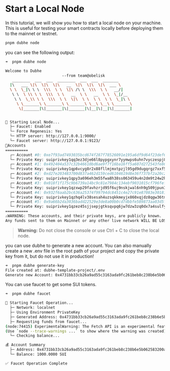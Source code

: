 
# Start a Local Node

In this tutorial, we will show you how to start a local node on your machine. This is useful for testing your smart contracts locally before deploying them to the mainnet or testnet.
```bash
pnpm dubhe node
```
you can see the following output:
```bash
➜  pnpm dubhe node

Welcome to Dubhe
                         --from team@obelisk
   ________  ___  ___  ________  ___  ___  _______
  |\   ___ \|\  \|\  \|\   __  \|\  \|\  \|\  ___ \
  \ \  \_|\ \ \  \\\  \ \  \|\ /\ \  \\\  \ \   __/|
   \ \  \ \\ \ \  \\\  \ \   __  \ \   __  \ \  \_|/__
    \ \  \_\\ \ \  \\\  \ \  \|\  \ \  \ \  \ \  \_|\ \
     \ \_______\ \_______\ \_______\ \__\ \__\ \_______\
      \|_______|\|_______|\|_______|\|__|\|__|\|_______|


🚀 Starting Local Node...
  ├─ Faucet: Enabled
  └─ Force Regenesis: Yes
  └─ HTTP server: http://127.0.0.1:9000/
  └─ Faucet server: http://127.0.0.1:9123/
📝Accounts
==========
  ┌─ Account #0: 0xe7f93ad7493035bcd674f287f78526091e195a6df9d64f23def61a7ce3adada9(1000 SUI)
  └─ Private Key: suiprivkey1qq3ez3dje66l8pypgxynr7yymwps6uhn7vyczespj84974j3zya0wdpu76v
  ┌─ Account #1: 0x492404a537c32b46610bd6ae9f7f16ba16ff5a607d272543fe86cada69d8cf44(1000 SUI)
  └─ Private Key: suiprivkey1qp6vcyg8r2x88fllmjmxtpzjl95gd9dugqrgz7xxf50w6rqdqzetg7x4d7s
  ┌─ Account #2: 0xd27e203483700d837a462d159ced6104619d8e36f737bf2a20c251153bf39f24(1000 SUI)
  └─ Private Key: suiprivkey1qpy3a696eh3m55fwa8h38ss063459u4n2dm9t24w2hlxxzjp2x34q8sdsnc
  ┌─ Account #3: 0x018f1f175c9b6739a14bc9c81e7984c134ebf9031015cf796fefcef04b8c4990(1000 SUI)
  └─ Private Key: suiprivkey1qzxwp29favhzrjd95f6uj9nskjwal6nh9g509jpun395y6g72d6jqlmps4c
  ┌─ Account #4: 0x932f6aab2bc636a25374f99794dc8451c4e27c91e87083e301816ed08bc98ed0(1000 SUI)
  └─ Private Key: suiprivkey1qzhq4lv38sesah4uzsqkkmeyjx860xqjdz8qgw36tmrdd5tnle3evxpng57
  ┌─ Account #5: 0x9a66b2da3036badd22529e3de8a00b0cd7dbbfe589873aa03d5f885f5f8c6501(1000 SUI)
  └─ Private Key: suiprivkey1qzez45sjjsepjgtksqvpq6jw7dzw3zq0dx7a4sulfypd73acaynw5jl9x2c
==========
⚠️WARNING: These accounts, and their private keys, are publicly known.
Any funds sent to them on Mainnet or any other live network WILL BE LOST.

```

> **Warning:** Do not close the console or use Ctrl + C to close the local node.

you can use dubhe to generate a new account.
You can also manually create a new .env file in the root path of your project and copy the private key from it, but do not use it in production!
```bash
➜  pnpm dubhe generate-key
File created at: dubhe-template-project/.env
Generate new Account: 0x4731bb33cb26a9ad55c3163ada9fc261beb8c238b6e5b062583200a8a6516d1d
```

You can use faucet to get some SUI tokens.
```bash
➜  pnpm dubhe faucet

🌊 Starting Faucet Operation...
  ├─ Network: localnet
  ├─ Using Environment PrivateKey
  ├─ Generated Address: 0x4731bb33cb26a9ad55c3163ada9fc261beb8c238b6e5b062583200a8a6516d1d
  ├─ Requesting funds from faucet...
(node:74415) ExperimentalWarning: The Fetch API is an experimental feature. This feature could change at any time
(Use `node --trace-warnings ...` to show where the warning was created)
  └─ Checking balance...

💰 Account Summary
  ├─ Address: 0x4731bb33cb26a9ad55c3163ada9fc261beb8c238b6e5b062583200a8a6516d1d
  └─ Balance: 1000.0000 SUI

✅ Faucet Operation Complete
```